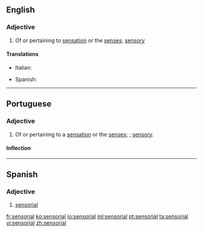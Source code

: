 ==English==

===Adjective===
{{en-adj}}

# Of or pertaining to [[sensation]] or the [[sense]]s; [[sensory]]

====Translations====
{{trans-top|sensory}}
* Italian: {{t-|it|sensoriale}}
{{trans-mid}}
* Spanish: {{t-|es|sensorial}}
{{trans-bottom}}

----
==Portuguese==

===Adjective===
{{pt-adj|sensoria|l}}

# Of or pertaining to a [[sensation]] or the [[sense]]s; {{l|en|sensorial}}; [[sensory]].

====Inflection====
{{pt-adj infl|sensoria|l}}

----

==Spanish==

===Adjective===
{{es-adj|pl=sensoriales}}

# [[#English|sensorial]]

[[fr:sensorial]]
[[ko:sensorial]]
[[io:sensorial]]
[[ml:sensorial]]
[[pt:sensorial]]
[[ta:sensorial]]
[[vi:sensorial]]
[[zh:sensorial]]
